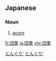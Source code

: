 ==Japanese==
{{ja-kanjitab}}

===Noun===
{{ja-noun|どんぐり|ドングリ}}

# [[acorn]]

[[Category:ja:Nuts|とんぐり']]
[[Category:ja:Oaks|とんぐり']]

[[fr:団栗]]
[[ja:団栗]]
[[chr:団栗]]